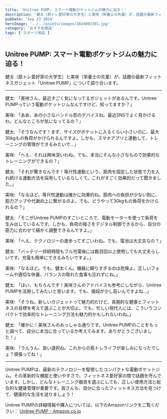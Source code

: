 ```yaml
---
title: 'Unitree PUMP: スマート電動ポケットジムの魅力に迫る！'
description: '健太（筋トレ愛好家の大学生）と美咲（栄養士の先輩）が、話題の最新フィットネスガジェット「Unitree PUMP」について語り合います。'
pubDate: 'Sep 23 2024'
heroImage: '../../assets/images/2024092301.jpg'
category: 'おすすめ商品'
tags: ['スポーツ用品']
---
```


## Unitree PUMP: スマート電動ポケットジムの魅力に迫る！

健太（筋トレ愛好家の大学生）と美咲（栄養士の先輩）が、話題の最新フィットネスガジェット「Unitree PUMP」について語り合います。

---

健太: 「美咲さん、最近すごく気になってるガジェットがあるんです。Unitree PUMPっていう電動ポケットジムなんですけど、知ってますか？」

美咲: 「ああ、あの小さなハンドル型のデバイスね。最近SNSでよく見かけるわ。どんなところが気になってるの？」

健太: 「そうなんです！まず、サイズがポケットに入るくらい小さいのに、最大30kgもの負荷がかけられるんですよ。しかも、スマホアプリと連動して、トレーニングの管理ができるみたいで...」

美咲: 「へえ、それは興味深いわね。でも、本当にそんな小さなもので効果的なトレーニングができるの？」

健太: 「それが驚きなんです！等尺性運動という、筋肉を固定した状態で力を入れ続ける運動方法を採用しているらしくて。これがすごく効果的だって聞きました。」

美咲: 「なるほど。等尺性運動は確かに効果的ね。筋肉への負担が少ない割に、筋力アップや代謝向上に繋がるのよ。でも、どうやって30kgもの負荷をかけられるの？」

健太: 「そこがUnitree PUMPのすごいところで、電動モーターを使って負荷を生み出しているんです。しかも、負荷の強さをデジタル制御できるから、自分の筋力に合わせて細かく調整できるんですよ。」

美咲: 「へえ、テクノロジーの進歩ってすごいわね。でも、電池は大丈夫なの？」

健太: 「バッテリー持続時間もフル充電後には数百回以上使用しても大丈夫らしいです。充電も簡単にできるみたいですよ。」

美咲: 「なるほど。でも、健太くん。機器に頼りすぎるのは危険よ。正しいフォームや適切な休養、バランスの取れた食事も忘れずにね。」

健太: 「はい、もちろんです！美咲さんのアドバイスも参考にしながら、Unitree PUMPを活用してみたいと思います。でも、値段が少し高いんですよね...」

美咲: 「そうね。新しいガジェットって魅力的だけど、長期的な健康とフィットネスの目標を考えて選ぶことが大切よ。でも、忙しい現代人には、こういうコンパクトで効率的なトレーニング方法も魅力的かもしれないわね。」

健太: 「確かに！美咲さんのおっしゃる通りです。Unitree PUMPのことをもっと調べて、自分に本当に合っているか考えてみます。ありがとうございました！」

美咲: 「うんうん、良い選択ね。これからの筋トレライフが楽しみになったでしょ？頑張ってね！」

---

Unitree PUMPは、最新のテクノロジーを駆使したコンパクトな電動ポケットジム。その革新的な機能と使いやすさで、フィットネス愛好家の間で話題を呼んでいます。しかし、どんなトレーニング器具を選ぶにしても、正しい使用方法と総合的な健康管理が重要です。皆さんも、自分に合ったフィットネス方法を見つけて、健康的な生活を送りましょう！

Unitree PUMPの詳細情報や購入については、以下のAmazonリンクをご覧ください：
[Unitree PUMP - Amazon.co.jp](https://amzn.to/3XDrQF2)
